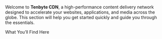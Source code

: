 
Welcome to **Tenbyte CDN**, a high-performance content delivery network designed to accelerate your websites, applications, and media across the globe. This section will help you get started quickly and guide you through the essentials.

What You’ll Find Here



